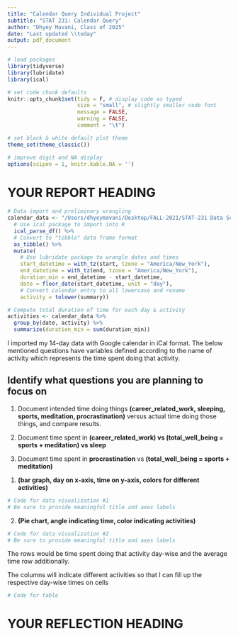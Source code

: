 ```yaml
---
title: "Calendar Query Individual Project"
subtitle: "STAT 231: Calendar Query"
author: "Dhyey Mavani, Class of 2025"
date: "Last updated \\today"
output: pdf_document
---
```


```r
# load packages
library(tidyverse)
library(lubridate)
library(ical)

# set code chunk defaults
knitr::opts_chunk$set(tidy = F, # display code as typed
                      size = "small", # slightly smaller code font
                      message = FALSE,
                      warning = FALSE,
                      comment = "\t") 

# set black & white default plot theme 
theme_set(theme_classic())

# improve digit and NA display 
options(scipen = 1, knitr.kable.NA = '')
```

<!--
Please remove my comments from the code chunks and customize the code chunks on your own, including chunk labels and options and code documentation.

You can leave my markdown comments for guidance in writing your report.

Please rename the headings. 
You may add subheadings as desired to break up the report. 
-->

# YOUR REPORT HEADING <!-- (e.g., How do I spend my time?) -->

<!--
The code below is provided as a starting point for importing an `ics` file into R as a dataframe, doing some initial wrangling, and adding up the time spent on each activity. You are not required to use this code, so delete or modify it as you see fit. 

If you are using the code, be sure to update the capitalized parts with the relevant path to where your `ics` file is located, and set `eval = TRUE`.

As a reminder here's the link for exporting a Google calendar to ics (if on a Mac, you can hold cmd + click to open the page):
https://support.google.com/calendar/answer/37111?hl=en&ref_topic=10509946
-->
```r
# Data import and preliminary wrangling
calendar_data <- "/Users/dhyeymavani/Desktop/FALL-2021/STAT-231 Data Science/stat231-private-repo/projects/calendar-query/DhyeyMavaniCalendar.ics" %>% 
  # Use ical package to import into R
  ical_parse_df() %>% 
  # Convert to "tibble" data frame format
  as_tibble() %>% 
  mutate(
    # Use lubridate package to wrangle dates and times
    start_datetime = with_tz(start, tzone = "America/New_York"),
    end_datetime = with_tz(end, tzone = "America/New_York"),
    duration_min = end_datetime - start_datetime,
    date = floor_date(start_datetime, unit = "day"),
    # Convert calendar entry to all lowercase and rename
    activity = tolower(summary))

# Compute total duration of time for each day & activity
activities <- calendar_data %>% 
  group_by(date, activity) %>%
  summarize(duration_min = sum(duration_min))
```

<!--
Describe your question(s) here.  Briefly describe your data collection process, including how you defined variables of interest.
-->

I imported my 14-day data with Google calendar in iCal format. The below mentioned questions have variables defined according to the name of activity which represents the time spent doing that activity.


## Identify what questions you are planning to focus on
1. Document intended time doing things __(career_related_work, sleeping, sports, meditation, procrastination)__ versus actual time doing those things, and compare results.

2. Document time spent in __(career_related_work) vs (total_well_being = sports + meditation) vs sleep__

3. Document time spent in __procrastination__ vs __(total_well_being = sports + meditation)__


<!--
Describe what information is conveyed through data visualization #1 (that you'll create below) here.
-->

1. __(bar graph, day on x-axis, time on y-axis, colors for different activities)__


```r
# Code for data visualization #1
# Be sure to provide meaningful title and axes labels 
```

<!--
Describe what information is conveyed through data visualization #2 (that you'll create below) here.
-->

2. __(Pie chart, angle indicating time, color indicating activities)__


```r
# Code for data visualization #2
# Be sure to provide meaningful title and axes labels 
```

<!--
Describe what information is conveyed through the table (that you'll create below) here.



For nicer tables, check out:

* the kable function in the knitr package + the kableExtra package  
  https://bookdown.org/yihui/rmarkdown-cookbook/kable.html 
  https://bookdown.org/yihui/rmarkdown-cookbook/kableextra.html

or 

* the xtable package
  https://cran.r-project.org/web/packages/xtable/vignettes/xtableGallery.pdf
-->


The rows would be time spent doing that activity day-wise and the average time row additionally.

The columns will indicate different activities so that I can fill up the respective day-wise times on cells


```r
# Code for table
```

<!--
To conclude, briefly summarize what you found in response to the questions posed here.
-->


\newpage
# YOUR REFLECTION HEADING <!-- e.g., Reflection -->

<!--
Write your one-page reflection here in paragraph form.  In particular, address:

* What difficulties in the data collection and analysis process did you encounter?  Identify two of your main hurdles in gathering accurate data.

* What implications does that have for future data collection and/or analysis projects? 

* How much data do you think you'd need to collect in order to answer your question(s) of interest? Would it be hard to collect that data? Why or why not?

* As someone who provides data, what expectations do you have when you give your data (e.g. to Facebook, Google, MapMyRun, etc.)?  

* As someone who analyzes others' data, what ethical responsibilities do you have?
-->


